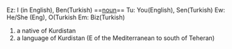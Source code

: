 Ez: I (in English), Ben(Turkish) ==[[noun]]==
Tu: You(English), Sen(Turkish)
Ew: He/She (Eng), O(Turkish
Em: Biz(Turkish)

# a native of Kurdistan
# a language of Kurdistan (E of the Mediterranean to south of Teheran)
